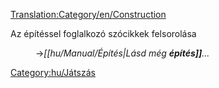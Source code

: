 [[Translation:Category/en/Construction]]


Az építéssel foglalkozó szócikkek felsorolása
:→''[[hu/Manual/Építés|Lásd még '''építés]]'''...''

[[Category:hu/Játszás]]